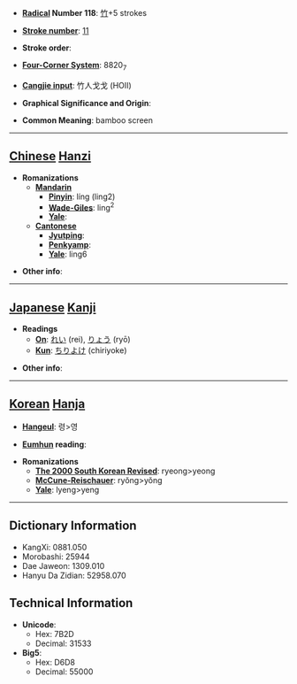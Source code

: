 * '''[[Wiktionary:Chinese radical index| Radical]] Number 118''': [[Wiktionary:Chinese radical index 竹|竹]]+5 strokes

* '''[[Wiktionary:Chinese total strokes index|Stroke number]]''': [[Wiktionary:Chinese total strokes index 11|11]]

* '''Stroke order''': 

* '''[[Wiktionary:Chinese four corner index|Four-Corner System]]''': 8820<sub>7</sub>

* '''[[Wiktionary:Chinese Cangjie index|Cangjie input]]''': 竹人戈戈 (HOII)

* '''Graphical Significance and Origin''': 

* '''Common Meaning''': bamboo screen

----

== [[Chinese]] [[Hanzi]] ==

* '''Romanizations'''
** '''[[Mandarin]]'''
*** '''[[Pinyin]]''': líng (ling2)
*** '''[[Wade-Giles]]''': ling<sup>2</sup>
*** '''[[Yale]]''': 
** '''[[Cantonese]]'''
*** '''[[Jyutping]]''':
*** '''[[Penkyamp]]''': 
*** '''[[Yale]]''': ling6

* '''Other info''': 

----

== [[Japanese]] [[Kanji]] ==

* '''Readings'''
** '''[[On]]''': [[れい]] (rei), [[りょう]] (ryō)
** '''[[Kun]]''': [[ちりよけ]] (chiriyoke)

* '''Other info''':  

----

== [[Korean]] [[Hanja]] ==

* '''[[Hangeul]]''': 령>영

* '''[[Eumhun]] reading''': 

* '''Romanizations'''
** '''[[The 2000 South Korean Revised Romanization|The 2000 South Korean Revised]]''': ryeong>yeong
** '''[[McCune-Reischauer]]''': ryŏng>yŏng
** '''[[Yale]]''': lyeng>yeng

----

== Dictionary Information ==

* KangXi: 0881.050
* Morobashi: 25944
* Dae Jaweon: 1309.010
* Hanyu Da Zidian: 52958.070

== Technical Information ==

* '''Unicode''':
** Hex: 7B2D
** Decimal: 31533
* '''Big5''':
** Hex: D6D8
** Decimal: 55000